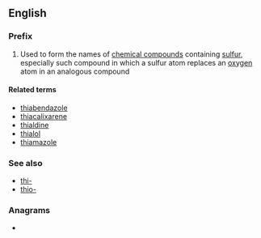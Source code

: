 {{also|thìa|thia}}
==English==

===Prefix===
{{head|en|prefixes}}

# Used to form the names of [[chemical compound]]s containing [[sulfur]], especially such compound in which a sulfur atom replaces an [[oxygen]] atom in an analogous compound

====Related terms====
* [[thiabendazole]]
* [[thiacalixarene]]
* [[thialdine]]
* [[thialol]]
* [[thiamazole]]

===See also===
* [[thi-]]
* [[thio-]]

===Anagrams===
* {{anagrams|en|a=ahit|Ahti|Hati|Thai|Thai.}}